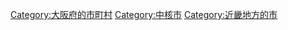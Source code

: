 {{DEFAULTSORT:Higashiosaka-shi}}
[[Category:大阪府的市町村|Category:大阪府的市町村]]
[[Category:中核市|Category:中核市]]
[[Category:近畿地方的市|Category:近畿地方的市]]